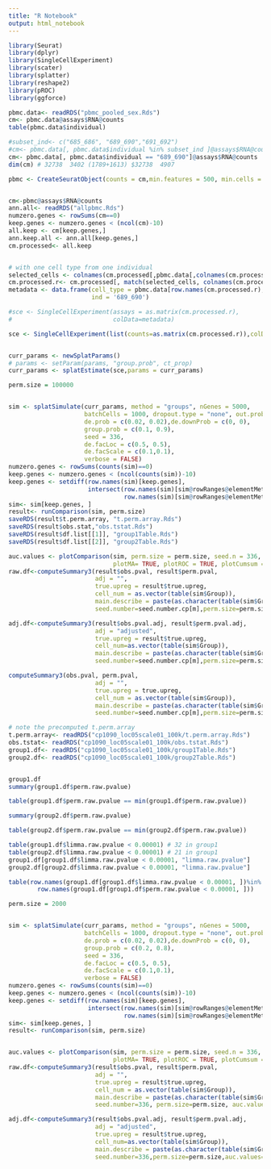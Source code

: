 ```yaml
---
title: "R Notebook"
output: html_notebook
---
```

```r

library(Seurat)
library(dplyr)
library(SingleCellExperiment)
library(scater)
library(splatter)
library(reshape2)
library(pROC)
library(ggforce) 

pbmc.data<- readRDS("pbmc_pooled_sex.Rds")
cm<- pbmc.data@assays$RNA@counts
table(pbmc.data$individual)

#subset_ind<- c("685_686", "689_690","691_692")
#cm<- pbmc.data[, pbmc.data$individual %in% subset_ind ]@assays$RNA@counts
cm<- pbmc.data[, pbmc.data$individual == "689_690"]@assays$RNA@counts
dim(cm) # 32738  3402 (1789+1613) $32738  4907

pbmc <- CreateSeuratObject(counts = cm,min.features = 500, min.cells = 5)


cm<-pbmc@assays$RNA@counts
ann.all<- readRDS("allpbmc.Rds")
numzero.genes <- rowSums(cm==0)
keep.genes <- numzero.genes < (ncol(cm)-10)
all.keep <- cm[keep.genes,]
ann.keep.all <- ann.all[keep.genes,]
cm.processed<- all.keep


# with one cell type from one individual
selected_cells <- colnames(cm.processed[,pbmc.data[,colnames(cm.processed)]$predicted.celltype.l1 =="CD4 T"])
cm.processed.r<- cm.processed[, match(selected_cells, colnames(cm.processed))]
metadata <- data.frame(cell_type = pbmc.data[row.names(cm.processed.r),colnames(cm.processed.r)]$predicted.celltype.l1,
                       ind = '689_690')

#sce <- SingleCellExperiment(assays = as.matrix(cm.processed.r),
#                            colData=metadata)

sce <- SingleCellExperiment(list(counts=as.matrix(cm.processed.r)),colData=metadata)


curr_params <- newSplatParams()
# params <- setParam(params, "group.prob", ct_prop)
curr_params <- splatEstimate(sce,params = curr_params)

```


```r

perm.size = 100000


sim <- splatSimulate(curr_params, method = "groups", nGenes = 5000,
                     batchCells = 1000, dropout.type = "none", out.prob = 0, 
                     de.prob = c(0.02, 0.02),de.downProb = c(0, 0),
                     group.prob = c(0.1, 0.9),
                     seed = 336, 
                     de.facLoc = c(0.5, 0.5),
                     de.facScale = c(0.1,0.1),
                     verbose = FALSE)
numzero.genes <- rowSums(counts(sim)==0)
keep.genes <- numzero.genes < (ncol(counts(sim))-10)
keep.genes <- setdiff(row.names(sim)[keep.genes],
                      intersect(row.names(sim)[sim@rowRanges@elementMetadata$DEFacGroup1 > 1], 
                                row.names(sim)[sim@rowRanges@elementMetadata$DEFacGroup2 > 1]))
sim<- sim[keep.genes, ]
result<- runComparison(sim, perm.size)
saveRDS(result$t.perm.array, "t.perm.array.Rds")
saveRDS(result$obs.stat,"obs.tstat.Rds")
saveRDS(result$df.list[[1]], "group1Table.Rds")
saveRDS(result$df.list[[2]], "group2Table.Rds")

auc.values <- plotComparison(sim, perm.size = perm.size, seed.n = 336, result=result.new,
                             plotMA= TRUE, plotROC = TRUE, plotCumsum = TRUE)
raw.df<-computeSummary3(result$obs.pval, result$perm.pval,
                        adj = "",
                        true.upreg = result$true.upreg, 
                        cell_num = as.vector(table(sim$Group)), 
                        main.describe = paste(as.character(table(sim$Group)),collapse="_"), 
                        seed.number=seed.number.cp[m],perm.size=perm.size, auc.values=auc.values)

adj.df<-computeSummary3(result$obs.pval.adj, result$perm.pval.adj,
                        adj = "adjusted",
                        true.upreg = result$true.upreg, 
                        cell_num=as.vector(table(sim$Group)), 
                        main.describe = paste(as.character(table(sim$Group)),collapse="_"), 
                        seed.number=seed.number.cp[m],perm.size=perm.size,auc.values=auc.values)

computeSummary3(obs.pval, perm.pval,
                        adj = "",
                        true.upreg = true.upreg, 
                        cell_num = as.vector(table(sim$Group)), 
                        main.describe = paste(as.character(table(sim$Group)),collapse="_"), 
                        seed.number=seed.number.cp[m],perm.size=perm.size, auc.values=auc.values)


```


```r
# note the precomputed t.perm.array 
t.perm.array<- readRDS("cp1090_loc05scale01_100k/t.perm.array.Rds")
obs.tstat<- readRDS("cp1090_loc05scale01_100k/obs.tstat.Rds")
group1.df<- readRDS("cp1090_loc05scale01_100k/group1Table.Rds")
group2.df<- readRDS("cp1090_loc05scale01_100k/group2Table.Rds")


group1.df
summary(group1.df$perm.raw.pvalue)

table(group1.df$perm.raw.pvalue == min(group1.df$perm.raw.pvalue))

summary(group2.df$perm.raw.pvalue)

table(group2.df$perm.raw.pvalue == min(group2.df$perm.raw.pvalue))

table(group1.df$limma.raw.pvalue < 0.00001) # 32 in group1 
table(group2.df$limma.raw.pvalue < 0.00001) # 21 in group1 
group1.df[group1.df$limma.raw.pvalue < 0.00001, "limma.raw.pvalue"]
group2.df[group2.df$limma.raw.pvalue < 0.00001, "limma.raw.pvalue"]

table(row.names(group1.df[group1.df$limma.raw.pvalue < 0.00001, ])%in%
        row.names(group1.df[group1.df$perm.raw.pvalue < 0.00001, ]))


```

```r
perm.size = 2000


sim <- splatSimulate(curr_params, method = "groups", nGenes = 5000,
                     batchCells = 1000, dropout.type = "none", out.prob = 0, 
                     de.prob = c(0.02, 0.02),de.downProb = c(0, 0),
                     group.prob = c(0.2, 0.8),
                     seed = 336, 
                     de.facLoc = c(0.5, 0.5),
                     de.facScale = c(0.1,0.1),
                     verbose = FALSE)
numzero.genes <- rowSums(counts(sim)==0)
keep.genes <- numzero.genes < (ncol(counts(sim))-10)
keep.genes <- setdiff(row.names(sim)[keep.genes],
                      intersect(row.names(sim)[sim@rowRanges@elementMetadata$DEFacGroup1 > 1], 
                                row.names(sim)[sim@rowRanges@elementMetadata$DEFacGroup2 > 1]))
sim<- sim[keep.genes, ]
result<- runComparison(sim, perm.size)


auc.values <- plotComparison(sim, perm.size = perm.size, seed.n = 336, result=result,
                             plotMA= TRUE, plotROC = TRUE, plotCumsum = TRUE)
raw.df<-computeSummary3(result$obs.pval, result$perm.pval,
                        adj = "",
                        true.upreg = result$true.upreg, 
                        cell_num = as.vector(table(sim$Group)), 
                        main.describe = paste(as.character(table(sim$Group)),collapse="_"), 
                        seed.number=336, perm.size=perm.size, auc.values=auc.values)

adj.df<-computeSummary3(result$obs.pval.adj, result$perm.pval.adj,
                        adj = "adjusted",
                        true.upreg = result$true.upreg, 
                        cell_num=as.vector(table(sim$Group)), 
                        main.describe = paste(as.character(table(sim$Group)),collapse="_"), 
                        seed.number=336,perm.size=perm.size,auc.values=auc.values)




```


